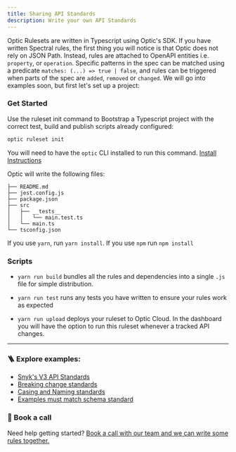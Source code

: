 ```yaml
---
title: Sharing API Standards
description: Write your own API Standards
---
```


Optic Rulesets are written in Typescript using Optic's SDK. If you have written Spectral rules, the first thing you will notice is that Optic does not rely on JSON Path. Instead, rules are attached to OpenAPI entities i.e. `property`, or `operation`. Specific patterns in the spec can be matched using a predicate `matches: (...) => true | false`, and rules can be triggered when parts of the spec are `added`, `removed` or `changed`. We will go into examples soon, but first let's set up a project:

### Get Started

Use the ruleset init command to Bootstrap a Typescript project with the correct test, build and publish scripts already configured:

```bash
optic ruleset init
```

You will need to have the `optic` CLI installed to run this command. [Install Instructions](/docs)

Optic will write the following files:

```
├── README.md
├── jest.config.js
├── package.json
├── src
│   ├── __tests__
│   │   └── main.test.ts
│   └── main.ts
└── tsconfig.json
```

If you use `yarn`, run `yarn install`. If you use `npm` run `npm install`

### Scripts

- `yarn run build` bundles all the rules and dependencies into a single `.js` file for simple distribution.

- `yarn run test` runs any tests you have written to ensure your rules work as expected

- `yarn run upload` deploys your ruleset to Optic Cloud. In the dashboard you will have the option to run this ruleset whenever a tracked API changes.

---

### 🪜 Explore examples:

- [Snyk's V3 API Standards](https://github.com/snyk/sweater-comb)
- [Breaking change standards](https://github.com/opticdev/optic/tree/main/projects/standard-rulesets/src/breaking-changes)
- [Casing and Naming standards](https://github.com/opticdev/optic/tree/main/projects/standard-rulesets/src/naming-changes)
- [Examples must match schema standard](https://github.com/opticdev/optic/tree/main/projects/standard-rulesets/src/examples)

### 👋 Book a call

Need help getting started? [Book a call with our team and we can write some rules together.](https://calendly.com/optic-onboarding/optic-office-hours)
